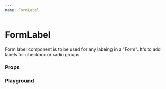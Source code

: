 ```yaml
---
name: FormLabel
---
```



# FormLabel

Form label component is to be used for any labeing in a "Form". It's to add labels for checkbox or radio groups.

### Props

<Props of={FormLabel} />

### Playground

<Playground>
  <FormLabel />
</Playground>
